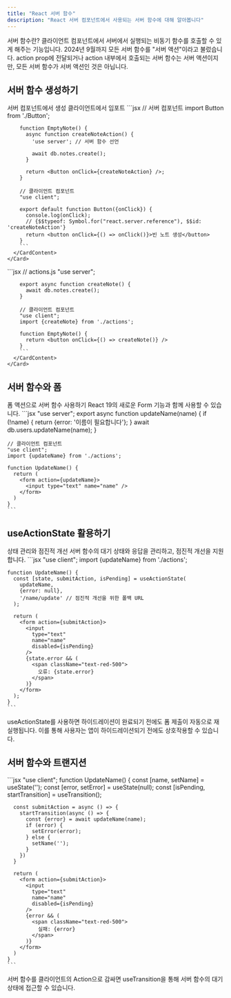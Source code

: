 ```yaml
---
title: "React 서버 함수"
description: "React 서버 컴포넌트에서 사용되는 서버 함수에 대해 알아봅니다"
---
```



<Card className="mb-6">
  <CardHeader>
    <CardTitle>서버 함수란?</CardTitle>
    <CardDescription>
      클라이언트 컴포넌트에서 서버에서 실행되는 비동기 함수를 호출할 수 있게 해주는 기능입니다.
    </CardDescription>
  </CardHeader>
</Card>

<Alert className="mb-6">
  <AlertDescription>
    2024년 9월까지 모든 서버 함수를 "서버 액션"이라고 불렀습니다. action prop에 전달되거나 
    action 내부에서 호출되는 서버 함수는 서버 액션이지만, 모든 서버 함수가 서버 액션인 것은 아닙니다.
  </AlertDescription>
</Alert>

## 서버 함수 생성하기

<Tabs defaultValue="server-component" className="mb-6">
  <TabsList>
    <TabsTrigger value="server-component">서버 컴포넌트에서 생성</TabsTrigger>
    <TabsTrigger value="client-import">클라이언트에서 임포트</TabsTrigger>
  </TabsList>
  
  <TabsContent value="server-component">
    <Card>
      <CardContent>
        ```jsx
        // 서버 컴포넌트
        import Button from './Button';

        function EmptyNote() {
          async function createNoteAction() {
            'use server'; // 서버 함수 선언
            
            await db.notes.create();
          }

          return <Button onClick={createNoteAction} />;
        }

        // 클라이언트 컴포넌트
        "use client";

        export default function Button({onClick}) { 
          console.log(onClick); 
          // {$$typeof: Symbol.for("react.server.reference"), $$id: 'createNoteAction'}
          return <button onClick={() => onClick()}>빈 노트 생성</button>
        }
        ```
      </CardContent>
    </Card>
  </TabsContent>
  
  <TabsContent value="client-import">
    <Card>
      <CardContent>
        ```jsx
        // actions.js
        "use server";

        export async function createNote() {
          await db.notes.create();
        }

        // 클라이언트 컴포넌트
        "use client";
        import {createNote} from './actions';

        function EmptyNote() {
          return <button onClick={() => createNote()} />
        }
        ```
      </CardContent>
    </Card>
  </TabsContent>
</Tabs>

## 서버 함수와 폼

<Card className="mb-6">
  <CardHeader>
    <CardTitle>폼 액션으로 서버 함수 사용하기</CardTitle>
    <CardDescription>
      React 19의 새로운 Form 기능과 함께 사용할 수 있습니다.
    </CardDescription>
  </CardHeader>
  <CardContent>
    ```jsx
    "use server";
    export async function updateName(name) {
      if (!name) {
        return {error: '이름이 필요합니다'};
      }
      await db.users.updateName(name);
    }

    // 클라이언트 컴포넌트
    "use client";
    import {updateName} from './actions';

    function UpdateName() {
      return (
        <form action={updateName}>
          <input type="text" name="name" />
        </form>
      )
    }
    ```
  </CardContent>
</Card>

## useActionState 활용하기

<Card className="mb-6">
  <CardHeader>
    <CardTitle>상태 관리와 점진적 개선</CardTitle>
    <CardDescription>
      서버 함수의 대기 상태와 응답을 관리하고, 점진적 개선을 지원합니다.
    </CardDescription>
  </CardHeader>
  <CardContent>
    ```jsx
    "use client";
    import {updateName} from './actions';

    function UpdateName() {
      const [state, submitAction, isPending] = useActionState(
        updateName, 
        {error: null},
        '/name/update' // 점진적 개선을 위한 폴백 URL
      );

      return (
        <form action={submitAction}>
          <input 
            type="text" 
            name="name" 
            disabled={isPending}
          />
          {state.error && (
            <span className="text-red-500">
              오류: {state.error}
            </span>
          )}
        </form>
      );
    }
    ```
  </CardContent>
</Card>

<Alert className="mb-6">
  <AlertDescription>
    useActionState를 사용하면 하이드레이션이 완료되기 전에도 폼 제출이 자동으로 재실행됩니다.
    이를 통해 사용자는 앱이 하이드레이션되기 전에도 상호작용할 수 있습니다.
  </AlertDescription>
</Alert>

## 서버 함수와 트랜지션

<Card className="mb-6">
  <CardContent>
    ```jsx
    "use client";
    function UpdateName() {
      const [name, setName] = useState('');
      const [error, setError] = useState(null);
      const [isPending, startTransition] = useTransition();

      const submitAction = async () => {
        startTransition(async () => {
          const {error} = await updateName(name);
          if (error) {
            setError(error);
          } else {
            setName('');
          }
        })
      }
      
      return (
        <form action={submitAction}>
          <input 
            type="text" 
            name="name" 
            disabled={isPending}
          />
          {error && (
            <span className="text-red-500">
              실패: {error}
            </span>
          )}
        </form>
      )
    }
    ```
  </CardContent>
</Card>

<Alert className="mt-6 bg-blue-50">
  <AlertDescription>
    서버 함수를 클라이언트의 Action으로 감싸면 useTransition을 통해 서버 함수의 대기 상태에 
    접근할 수 있습니다.
  </AlertDescription>
</Alert>